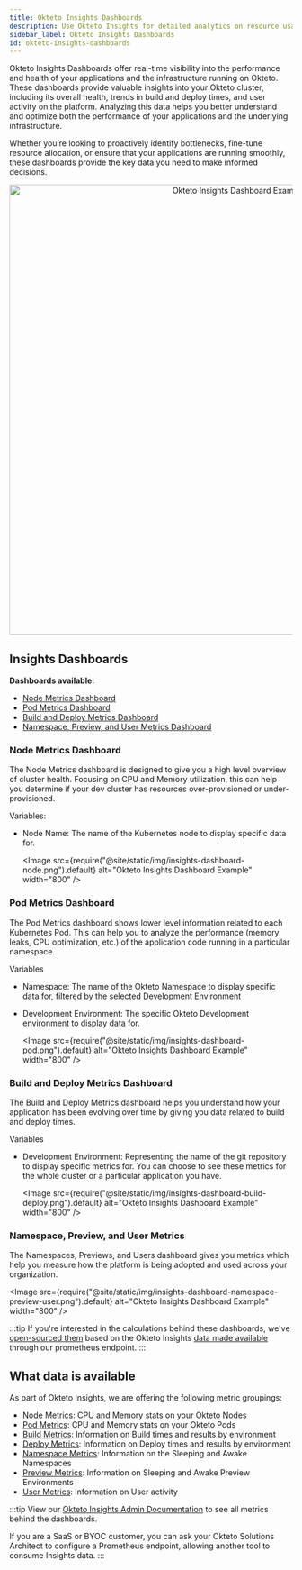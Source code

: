 ```yaml
---
title: Okteto Insights Dashboards
description: Use Okteto Insights for detailed analytics on resource usage, build, and deployment metrics
sidebar_label: Okteto Insights Dashboards
id: okteto-insights-dashboards
---
```



Okteto Insights Dashboards offer real-time visibility into the performance and health of your applications and the infrastructure running on Okteto.
These dashboards provide valuable insights into your Okteto cluster, including its overall health, trends in build and deploy times, and user activity on the platform.
Analyzing this data helps you better understand and optimize both the performance of your applications and the underlying infrastructure.

Whether you’re looking to proactively identify bottlenecks, fine-tune resource allocation, or ensure that your applications are running smoothly, these dashboards provide the key data you need to make informed decisions.


<p align="center">
  <Image
    src={require("@site/static/img/insights-pods.jpg").default}
    alt="Okteto Insights Dashboard Example"
    width="800"
  />
</p>

## Insights Dashboards

**Dashboards available:**
- [Node Metrics Dashboard](#node-metrics-dashboard)
- [Pod Metrics Dashboard](#pod-metrics-dashboard)
- [Build and Deploy Metrics Dashboard](#build-and-deploy-metrics-dashboard)
- [Namespace, Preview, and User Metrics Dashboard](#namespace-preview-and-user-metrics)

### Node Metrics Dashboard
The Node Metrics dashboard is designed to give you a high level overview of cluster health. Focusing on CPU and Memory utilization, this can help you determine if your dev cluster has resources over-provisioned or under-provisioned.

Variables:
- Node Name: The name of the Kubernetes node to display specific data for.

  <Image
    src={require("@site/static/img/insights-dashboard-node.png").default}
    alt="Okteto Insights Dashboard Example"
    width="800"
  />

### Pod Metrics Dashboard
The Pod Metrics dashboard shows lower level information related to each Kubernetes Pod. This can help you to analyze the performance (memory leaks, CPU optimization, etc.) of the application code running in a particular namespace.

Variables
- Namespace: The name of the Okteto Namespace to display specific data for, filtered by the selected Development Environment
- Development Environment: The specific Okteto Development environment to display data for.

  <Image
    src={require("@site/static/img/insights-dashboard-pod.png").default}
    alt="Okteto Insights Dashboard Example"
    width="800"
  />

### Build and Deploy Metrics Dashboard
The Build and Deploy Metrics dashboard helps you understand how your application has been evolving over time by giving you data related to build and deploy times.

Variables
- Development Environment: Representing the name of the git repository to display specific metrics for. You can choose to see these metrics for the whole cluster or a particular application you have.

  <Image
    src={require("@site/static/img/insights-dashboard-build-deploy.png").default}
    alt="Okteto Insights Dashboard Example"
    width="800"
  />

### Namespace, Preview, and User Metrics 
The Namespaces, Previews, and Users dashboard gives you metrics which help you measure how the platform is being adopted and used across your organization.

  <Image
    src={require("@site/static/img/insights-dashboard-namespace-preview-user.png").default}
    alt="Okteto Insights Dashboard Example"
    width="800"
  />

:::tip
If you're interested in the calculations behind these dashboards, we've [open-sourced them](https://github.com/okteto/insights-dashboards) based on the Okteto Insights [data made available](#what-data-is-available) through our prometheus endpoint.
:::

## What data is available

As part of Okteto Insights, we are offering the following metric groupings:

- [Node Metrics](admin/okteto-insights.mdx#node-metrics): CPU and Memory stats on your Okteto Nodes
- [Pod Metrics](admin/okteto-insights.mdx#pod-metrics): CPU and Memory stats on your Okteto Pods
- [Build Metrics](admin/okteto-insights.mdx#build-metrics): Information on Build times and results by environment
- [Deploy Metrics](admin/okteto-insights.mdx#deploy-metrics): Information on Deploy times and results by environment
- [Namespace Metrics](admin/okteto-insights.mdx#namespace-metrics): Information on the Sleeping and Awake Namespaces
- [Preview Metrics](admin/okteto-insights.mdx#preview-metrics): Information on Sleeping and Awake Preview Environments
- [User Metrics](admin/okteto-insights.mdx#user-metrics): Information on User activity

:::tip
View our [Okteto Insights Admin Documentation](admin/okteto-insights.mdx) to see all metrics behind the dashboards.

If you are a SaaS or BYOC customer, you can ask your Okteto Solutions Architect to configure a Prometheus endpoint, allowing another tool to consume Insights data.
:::